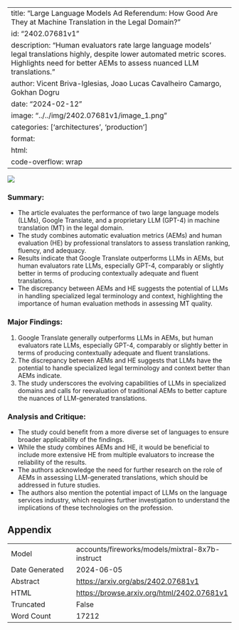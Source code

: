 
---
title: "Large Language Models Ad Referendum: How Good Are They at Machine Translation in the Legal Domain?"
id: "2402.07681v1"
description: "Human evaluators rate large language models' legal translations highly, despite lower automated metric scores. Highlights need for better AEMs to assess nuanced LLM translations."
author: Vicent Briva-Iglesias, Joao Lucas Cavalheiro Camargo, Gokhan Dogru
date: "2024-02-12"
image: "../../img/2402.07681v1/image_1.png"
categories: ['architectures', 'production']
format:
  html:
    code-overflow: wrap
---

![](../../img/2402.07681v1/image_1.png)

### **Summary:**

- The article evaluates the performance of two large language models (LLMs), Google Translate, and a proprietary LLM (GPT-4) in machine translation (MT) in the legal domain.
- The study combines automatic evaluation metrics (AEMs) and human evaluation (HE) by professional translators to assess translation ranking, fluency, and adequacy.
- Results indicate that Google Translate outperforms LLMs in AEMs, but human evaluators rate LLMs, especially GPT-4, comparably or slightly better in terms of producing contextually adequate and fluent translations.
- The discrepancy between AEMs and HE suggests the potential of LLMs in handling specialized legal terminology and context, highlighting the importance of human evaluation methods in assessing MT quality.

### **Major Findings:**

1. Google Translate generally outperforms LLMs in AEMs, but human evaluators rate LLMs, especially GPT-4, comparably or slightly better in terms of producing contextually adequate and fluent translations.
2. The discrepancy between AEMs and HE suggests that LLMs have the potential to handle specialized legal terminology and context better than AEMs indicate.
3. The study underscores the evolving capabilities of LLMs in specialized domains and calls for reevaluation of traditional AEMs to better capture the nuances of LLM-generated translations.

### **Analysis and Critique:**

- The study could benefit from a more diverse set of languages to ensure broader applicability of the findings.
- While the study combines AEMs and HE, it would be beneficial to include more extensive HE from multiple evaluators to increase the reliability of the results.
- The authors acknowledge the need for further research on the role of AEMs in assessing LLM-generated translations, which should be addressed in future studies.
- The authors also mention the potential impact of LLMs on the language services industry, which requires further investigation to understand the implications of these technologies on the profession.

## Appendix

|          |          |
|----------|----------|
| Model     | accounts/fireworks/models/mixtral-8x7b-instruct       |
| Date Generated     | 2024-06-05       |
| Abstract | [https://arxiv.org/abs/2402.07681v1](https://arxiv.org/abs/2402.07681v1)        |
| HTML     | [https://browse.arxiv.org/html/2402.07681v1](https://browse.arxiv.org/html/2402.07681v1)       |
| Truncated       | False       |
| Word Count       | 17212       |